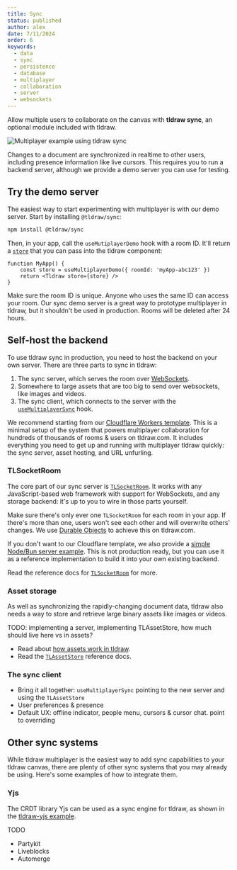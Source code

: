 ```yaml
---
title: Sync
status: published
author: alex
date: 7/11/2024
order: 6
keywords:
  - data
  - sync
  - persistence
  - database
  - multiplayer
  - collaboration
  - server
  - websockets
---
```


Allow multiple users to collaborate on the canvas with **tldraw sync**, an optional module included with tldraw.

<div className="article__image" style={{ border: 'none' }}>
	<img
		alt="Multiplayer example using tldraw sync"
		src="/images/multiplayer.gif"
		style={{
			// learn this one weird trick for transparent animated gifs. doctors hate her!!!
			mask: 'url(/images/multiplayer_mask.png) luminance center 100% / 100% no-repeat',
			WebkitMask: 'url(/images/multiplayer_mask.png) luminance center 100% / 100% no-repeat',
		}}
	/>
</div>

Changes to a document are synchronized in realtime to other users, including presence information like live cursors. This requires you to run a backend server, although we provide a demo server you can use for testing.

## Try the demo server

The easiest way to start experimenting with multiplayer is with our demo server. Start by installing
`@tldraw/sync`:

```bash
npm install @tldraw/sync
```

Then, in your app, call the `useMutiplayerDemo` hook with a room ID. It'll return a
[`store`](/docs/persistence#The-store-prop) that you can pass into the tldraw component:

```tsx
function MyApp() {
	const store = useMultiplayerDemo({ roomId: 'myApp-abc123' })
	return <Tldraw store={store} />
}
```

Make sure the room ID is unique. Anyone who uses the same ID can access your room. Our sync demo
server is a great way to prototype multiplayer in tldraw, but it shouldn't be used in production.
Rooms will be deleted after 24 hours.

## Self-host the backend

To use tldraw sync in production, you need to host the backend on your own server. There are three parts to sync in
tldraw:

1. The sync server, which serves the room over [WebSockets](https://developer.mozilla.org/en-US/docs/Web/API/WebSockets_API).
2. Somewhere to large assets that are too big to send over websockets, like images and videos.
3. The sync client, which connects to the server with the [`useMultiplayerSync`](?) hook.

We recommend starting from our [Cloudflare Workers
template](https://github.com/tldraw/cloudflare-workers-template). This is a minimal setup of the
system that powers multiplayer collaboration for hundreds of thousands of rooms & users on
tldraw.com. It includes everything you need to get up and running with multiplayer tldraw quickly:
the sync server, asset hosting, and URL unfurling.

### TLSocketRoom

The core part of our sync server is [`TLSocketRoom`](?). It works with any JavaScript-based web
framework with support for WebSockets, and any storage backend: it's up to you to wire in those
parts yourself.

Make sure there's only ever one `TLSocketRoom` for each room in your app. If there's
more than one, users won't see each other and will overwrite others' changes. We use [Durable
Objects](https://developers.cloudflare.com/durable-objects/) to achieve this on tldraw.com.

If you don't want to our Cloudflare template, we also provide a [simple Node/Bun server example](https://github.com/tldraw/tldraw/tree/main/apps/simple-server-example). This is not production ready, but you can use it as a reference implementation to build it into your own existing backend.

Read the reference docs for [`TLSocketRoom`](?) for more.

### Asset storage

As well as synchronizing the rapidly-changing document data, tldraw also needs a way to store and
retrieve large binary assets like images or videos.

TODO: implementing a server, implementing TLAssetStore, how much should live here vs in assets?

- Read about [how assets work in tldraw](/docs/assets).
- Read the [`TLAssetStore`](?) reference docs.

### The sync client

- Bring it all together: `useMultiplayerSync` pointing to the new server and using the `TLAssetStore`
- User preferences & presence
- Default UX: offline indicator, people menu, cursors & cursor chat. point to overriding

## Other sync systems

While tldraw multiplayer is the easiest way to add sync capabilities to your tldraw canvas, there are plenty of other sync systems that you may already be using. Here's some examples of how to integrate them.

### Yjs

The CRDT library Yjs can be used as a sync engine for tldraw, as shown in the [tldraw-yjs example](https://github.com/tldraw/tldraw-yjs-example).

TODO

- Partykit
- Liveblocks
- Automerge
